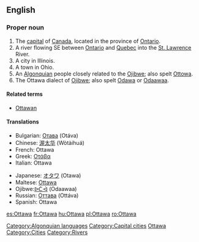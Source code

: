 {{wikipedia}}
==English==

===Proper noun===
{{en-proper noun}}

# The [[capital]] of [[Canada]], located in the province of [[Ontario]].
# A river flowing SE between [[Ontario]] and [[Quebec]] into the [[St. Lawrence]] River.
# A city in Illinois.
# A town in Ohio.
# An [[Algonquian]] people closely related to the [[Ojibwe]]; also spelt [[Ottowa]].
# The Ottawa dialect of [[Ojibwe]]; also spelt [[Odawa]] or [[odaawaa|Odaawaa]].

====Related terms====
* [[Ottawan]]

====Translations====
{{top}}
*Bulgarian: [[Отава]] (Otáva) {{f}}
*Chinese: [[渥太华]] (Wòtàihuá)
*French: Ottawa
*Greek: [[Οτάβα]]
*Italian: Ottawa
{{mid}}
*Japanese: [[オタワ]] (Otawa)
*Maltese: [[Ottawa]]
*Ojibwe:[[odaawaa|ᐅᑖᐙ]] (Odaawaa)
*Russian: [[Оттава]] (Ottáva) {{f}}
*Spanish: Ottawa
{{bottom}}

[[Category:Algonquian languages]]
[[Category:Capital cities]]
[[Category:Ojibwe language| Ottawa]]
[[Category:Cities]]
[[Category:Rivers]]

[[es:Ottawa]]
[[fr:Ottawa]]
[[hu:Ottawa]]
[[pl:Ottawa]]
[[ro:Ottawa]]